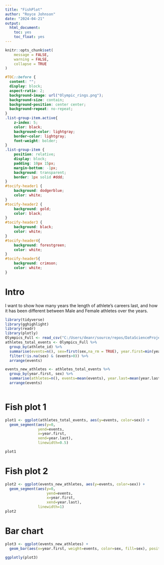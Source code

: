 ```yaml
---
title: "FishPlot"
author: "Royce Johnson"
date: "2024-04-21"
output: 
  html_document:
    toc: yes
    toc_float: yes
---
```


```r
knitr::opts_chunk$set(
	message = FALSE,
	warning = FALSE,
	collapse = TRUE
)
```
```css
#TOC::before {
  content: "";
  display: block;
  aspect-ratio: 2;
  background-image: url("Olympic_rings.png");
  background-size: contain;
  background-position: center center;
  background-repeat: no-repeat;
}
.list-group-item.active{
    z-index: 5;
    color: black;
    background-color: lightgray;
    border-color: lightgray;
    font-weight: bolder;
}
.list-group-item {
    position: relative;
    display: block;
    padding: 10px 15px;
    margin-bottom: -1px;
    background: transparent;
    border: 1px solid #ddd;
}
#tocify-header1 {
    background: dodgerblue;
    color: white;
}
#tocify-header2 {
    background: gold;
    color: black;
}
#tocify-header3 {
    background: black;
    color: white;
}
#tocify-header4{
    background: forestgreen;
    color: white;
}
#tocify-header5{
    background: crimson;
    color: white;
}


```

# Intro

I want to show how many years the length of athlete's careers last, and how it has been different between Male and Female athletes over the years.

```r
library(tidyverse)
library(gghighlight)
library(readr)
library(plotly)
Olympics_Full <- read_csv("C:/Users/deanr/source/repos/DataScienceProject/dataSets/Olympics_Full.csv")
athletes_total_events <- Olympics_Full %>% 
  group_by(athlete_id) %>% 
  summarise(events=n(), sex=first(sex,na_rm = TRUE), year.first=min(year), year.last=max(year)) %>% 
  filter(!is.na(sex) & (events>0)) %>% 
  arrange(events) 

events_new_athletes <- athletes_total_events %>% 
  group_by(year.first, sex) %>% 
  summarise(athletes=n(), events=mean(events), year.last=mean(year.last)) %>% 
  arrange(events)
  
```

# Fish plot 1

```r
plot1 <- ggplot(athletes_total_events, aes(y=events, color=sex)) +
  geom_segment(aes(y=0, 
               yend=events,
               x=year.first, 
               xend=year.last),
               linewidth=0.5)

plot1
```

# Fish plot 2

```r
plot2 <- ggplot(events_new_athletes, aes(y=events, color=sex)) +
  geom_segment(aes(y=0,
                   yend=events,
                   x=year.first,
                   xend=year.last),
               linewidth=1)
plot2
```

# Bar chart

```r
plot3 <- ggplot(events_new_athletes) +
  geom_bar(aes(x=year.first, weight=events, color=sex, fill=sex), position = position_dodge())

ggplotly(plot3)
```
